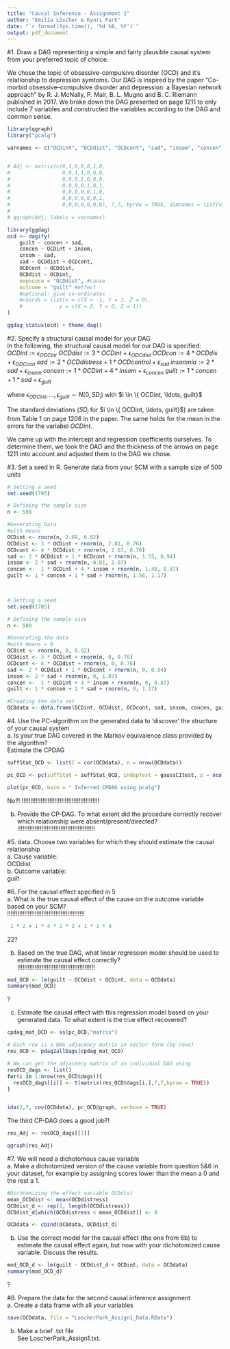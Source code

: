 ```yaml
---
title: "Causal Inference - Assignment 1"
author: "Emilia Löscher & Kyuri Park"
date: "`r format(Sys.time(), '%d %B, %Y')`"
output: pdf_document
---
```


#1. Draw a DAG representing a simple and fairly plausible causal system from your preferred topic of choice.    

We chose the topic of obsessive-compulsive disorder (OCD) and it's relationship to depression symtoms. Our DAG is inspired by the paper "Co-morbid obsessive–compulsive disorder and depression: a Bayesian network approach" by R. J. McNally, P. Mair, B. L. Mugno and B. C. Riemann published in 2017. We broke down the DAG presented on page 1211 to only include 7 variables and constructed the variables according to the DAG and common sense.  

```r
library(qgraph)
library("pcalg")

varnames <- c("OCDint", "OCDdist", "OCDcont", "sad", "insom", "concen", "guilt")


# Adj <- matrix(c(0,1,0,0,0,1,0,
#                 0,0,1,1,0,0,0,
#                 0,0,0,1,0,0,0,
#                 0,0,0,0,1,0,1,
#                 0,0,0,0,0,1,0,
#                 0,0,0,0,0,0,1,
#                 0,0,0,0,0,0,0), 7,7, byrow = TRUE, dimnames = list(varnames, varnames))
# 
# qgraph(Adj, labels = varnames)

library(ggdag)
ocd <- dagify(
    guilt ~ concen + sad,
    concen ~ OCDint + insom,
    insom ~ sad,
    sad ~ OCDdist + OCDcont,
    OCDcont ~ OCDdist,
    OCDdist ~ OCDint,
    exposure = "OCDdist", #cause
    outcome = "guilt" #effect
    #optional: give co-ordinates
    #coords = list(x = c(X = -1, Y = 1, Z = 0),
    #            y = c(X = 0, Y = 0, Z = 1)) 
)

ggdag_status(ocd) + theme_dag()


```



#2. Specify a structural causal model for your DAG       
In the following, the structural causal model for our DAG is specified:
$OCDint  := \epsilon_{ODCint}$ 
$OCDdist := 3 * OCDint + \epsilon_{ODCdist}$
$OCDcon := 4 * OCDdis + \epsilon_{ODCcon}$
$sad := 2 * OCDdistress + 1 * OCDcontrol + \epsilon_{sad}$
$insomnia := 2 * sad + \epsilon_{insom}$
$concen :=  1 * OCDint + 4 * insom + \epsilon_{concen}$
$guilt := 1 * concen + 1 * sad + \epsilon_{guilt}$

where $\epsilon_{ODCint}, \ldots, \epsilon_{guilt} \sim N(0 , SD_{i})$ with $i \in \{ OCDint, \ldots, guilt}$ 

The standard deviations ($SD_{i}$ for $i \in \{ OCDint, \ldots, guilt}$) are taken from Table 1 on page 1206 in the paper. The same holds for the mean in the errors for the variabel $OCDint$. 

We came up with the intercept and regression coefficients ourselves. To determine them, we took the DAG and the thickness of the arrows on page 1211 into account and adjusted them to the DAG we chose.

#3. Set a seed in R. Generate data from your SCM with a sample size of 500 units     
```r
# Setting a seed 
set.seed(1705)

# Defining the sample size
n <- 500

#Generating Data
#with means
OCDint <- rnorm(n, 2.69, 0.82)
OCDdist <- 3 * OCDint + rnorm(n, 2.81, 0.76)
OCDcont <- 4 * OCDdist + rnorm(n, 2.67, 0.76)
sad <- 2 * OCDdist + 1 * OCDcont + rnorm(n, 1.55, 0.94)
insom <- 2 * sad + rnorm(n, 0.81, 1.07)
concen <-  1 * OCDint + 4 * insom + rnorm(n, 1.48, 0.87)
guilt <- 1 * concen + 1 * sad + rnorm(n, 1.56, 1.17)


 
# Setting a seed 
set.seed(1705)

# Defining the sample size
n <- 500

#Generating the data
#with means = 0
OCDint <- rnorm(n, 0, 0.82)
OCDdist <- 3 * OCDint + rnorm(n, 0, 0.76)
OCDcont <- 4 * OCDdist + rnorm(n, 0, 0.76)
sad <- 2 * OCDdist + 1 * OCDcont + rnorm(n, 0, 0.94)
insom <- 2 * sad + rnorm(n, 0, 1.07)
concen <-  1 * OCDint + 4 * insom + rnorm(n, 0, 0.87)
guilt <- 1 * concen + 1 * sad + rnorm(n, 0, 1.17)

#Creating the data set
OCDdata <- data.frame(OCDint, OCDdist, OCDcont, sad, insom, concen, guilt)

```

#4. Use the PC-algorithm on the generated data to ‘discover’ the structure of your causal system   
a. Is your true DAG covered in the Markov equivalence class provided by the algorithm?    
Estimate the CPDAG
```r
suffStat_OCD <- list(C = cor(OCDdata), n = nrow(OCDdata))

pc_OCD <- pc(suffStat = suffStat_OCD, indepTest = gaussCItest, p = ncol(OCDdata), alpha = 0.01)

plot(pc_OCD, main = " Inferred CPDAG using pcalg")
```
No?!
!!!!!!!!!!!!!!!!!!!!!!!!!!!!!!!!!!!!!!!!!!!!!


b. Provide the CP-DAG. To what extent did the procedure correctly recover which relationship were absent/present/directed? 
!!!!!!!!!!!!!!!!!!!!!!!!!!!!!!!!!!!!!!!!!!!!!

#5. data. Choose two variables for which they should estimate the causal relationship    
a. Cause variable:   
OCDdist   
b. Outcome variable:    
guilt


#6. For the causal effect specified in 5    
a. What is the true causal effect of the cause on the outcome variable based on your SCM?    
!!!!!!!!!!!!!!!!!!!!!!!!!!!!!!!!!!!!!!!!!!!!!
```r
 1 * 2 + 1 * 4 * 2 * 2 + 1 * 1 * 4
```

22?

b. Based on the true DAG, what linear regression model should be used to estimate the causal effect correctly?   
!!!!!!!!!!!!!!!!!!!!!!!!!!!!!!!!!!!!!!!!!!!!!
```r
mod_OCD <- lm(guilt ~ OCDdist + OCDint, data = OCDdata)
summary(mod_OCD)
```
?

c. Estimate the causal effect with this regression model based on your generated data. To what extent is the true effect recovered?     
```r
cpdag_mat_OCD <- as(pc_OCD,"matrix")

# Each row is a DAG adjacency matrix in vector form (by rows)
res_OCD <- pdag2allDags(cpdag_mat_OCD)

# We can get the adjacency matrix of an individual DAG using
resOCD_dags <- list()
for(i in 1:nrow(res_OCD$dags)){
  resOCD_dags[[i]] <- t(matrix(res_OCD$dags[i,],7,7,byrow = TRUE))
}


ida(2,7, cov(OCDdata), pc_OCD@graph, verbose = TRUE)
```
The third CP-DAG does a good job?!
```r
res_Adj <- resOCD_dags[[3]]

qgraph(res_Adj)
```



#7. We will need a dichotomous cause variable    
a. Make a dichotomized version of the cause variable from question 5&6 in your dataset, for example by assigning scores lower than the mean a 0 and the rest a 1.    

```r
#Dichtomizing the effect variable OCDdist
mean_OCDdist <- mean(OCDdistress)
OCDdist_d <- rep(1, length(OCDdistress))
OCDdist_d[which(OCDdistress < mean_OCDdist)] <- 0

OCDdata <- cbind(OCDdata, OCDdist_d)

```

b. Use the correct model for the causal effect (the one from 6b) to estimate the causal effect again, but now with your dichotomized cause variable. Discuss the results.   
```r
mod_OCD_d <- lm(guilt ~ OCDdist_d + OCDint, data = OCDdata)
summary(mod_OCD_d)
```

?


#8. Prepare the data for the second causal inference assignment   
a. Create a data frame with all your variables    
```r
save(OCDdata, file = "LoscherPark_Assign1_Data.RData")
```

b. Make a brief .txt file   
See LoscherPark_Assign1.txt.










